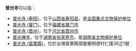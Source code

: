 '''普光寺'''可以指：
* [[普光寺_(寿阳)|普光寺 (寿阳)]]，位于[[山西省|山西省]][[寿阳县|寿阳县]]，是[[全国重点文物保护单位|全国重点文物保护单位]]
* [[普光寺_(厦门)|普光寺 (厦门)]]，位于[[福建省|福建省]][[厦门市|厦门市]]
* [[普光寺_(晋州)|普光寺 (晋州)]]，位于[[河北省|河北省]][[晋州市|晋州市]]
* [[普光禅寺|普光禅寺]]，位于[[湖南省|湖南省]][[张家界市|张家界市]]，是[[湖南省文物保护单位|湖南省文物保护单位]]
* [[普光寺_(苗栗縣)|普光寺 (苗栗縣)]]，位於台灣苗栗縣頭屋鄉明德村仁隆36之1號
{{disambig|pu|cat=三字佛寺消歧義}}